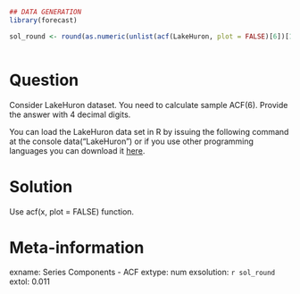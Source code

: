```r
## DATA GENERATION
library(forecast)

sol_round <- round(as.numeric(unlist(acf(LakeHuron, plot = FALSE)[6])[1]),4)



```

Question
========

Consider LakeHuron dataset. You need to calculate sample ACF(6). Provide the answer with 4 decimal digits.



You can load the LakeHuron data set in R by issuing the following command at the console data("LakeHuron") or if you use other programming languages you can download it [here](https://github.com/vincentarelbundock/Rdatasets/blob/master/csv/datasets/LakeHuron.csv).


Solution
========

Use acf(x, plot = FALSE) function.

Meta-information
================
exname: Series Components - ACF 
extype: num
exsolution: `r sol_round`
extol: 0.011